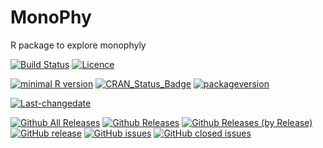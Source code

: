 # MonoPhy
R package to explore monophyly

[![Build Status](https://travis-ci.org/oschwery/MonoPhy.svg?branch=master)](https://travis-ci.org/oschwery/MonoPhy)
[![Licence](https://img.shields.io/badge/licence-GPL--3-blue.svg)](https://www.gnu.org/licenses/gpl-3.0.en.html)

[![minimal R version](https://img.shields.io/badge/R%3E%3D-3.2.4-6666ff.svg)](https://cran.r-project.org/)
[![CRAN_Status_Badge](http://www.r-pkg.org/badges/version/MonoPhy)](https://cran.r-project.org/package=MonoPhy)
[![packageversion](https://img.shields.io/badge/Package%20version-0.1.0-orange.svg?style=flat-square)](commits/master)

[![Last-changedate](https://img.shields.io/badge/last%20change-`r gsub('-', '--', Sys.Date())`-yellowgreen.svg)](/commits/master)


[![Github All Releases](https://img.shields.io/github/downloads/oschwery/MonoPhy/total.svg?maxAge=2592000)]()
[![Github Releases](https://img.shields.io/github/downloads/oschwery/MonoPhy/latest/total.svg?maxAge=2592000)]()
[![Github Releases (by Release)](https://img.shields.io/github/downloads/oschwery/MonoPhy/v1.3/total.svg?maxAge=2592000)]()
[![GitHub release](https://img.shields.io/github/release/MonoPhy/rubidium.svg?maxAge=2592000)]()
[![GitHub issues](https://img.shields.io/github/issues/MonoPhy/shields.svg?maxAge=2592000)]()
[![GitHub closed issues](https://img.shields.io/github/issues-closed/Monophy/shields.svg?maxAge=2592000)]()
